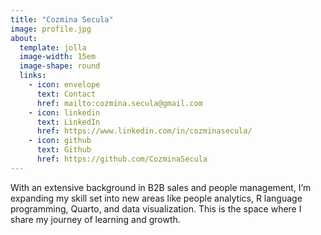 ```yaml
---
title: "Cozmina Secula"
image: profile.jpg
about:
  template: jolla
  image-width: 15em
  image-shape: round
  links:
    - icon: envelope
      text: Contact
      href: mailto:cozmina.secula@gmail.com
    - icon: linkedin
      text: LinkedIn
      href: https://www.linkedin.com/in/cozminasecula/
    - icon: github
      text: Github
      href: https://github.com/CozminaSecula
---
```


With an extensive background in B2B sales and people management, I'm expanding my skill set into new areas like people analytics, R language programming, Quarto, and data visualization. This is the space where I share my journey of learning and growth.
